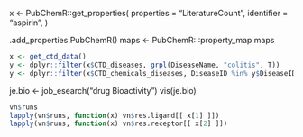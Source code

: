 


x <- PubChemR::get_properties(
  properties = "LiteratureCount",
  identifier = "aspirin",
)


.add_properties.PubChemR()
maps <- PubChemR:::property_map 
maps


```r
x <- get_ctd_data()
y <- dplyr::filter(x$CTD_diseases, grpl(DiseaseName, "colitis", T))
y <- dplyr::filter(x$CTD_chemicals_diseases, DiseaseID %in% y$DiseaseID)

```



je.bio <- job_esearch("drug Bioactivity")
vis(je.bio)



```r
vn$runs
lapply(vn$runs, function(x) vn$res.ligand[[ x[1] ]])
lapply(vn$runs, function(x) vn$res.receptor[[ x[2] ]])
```
